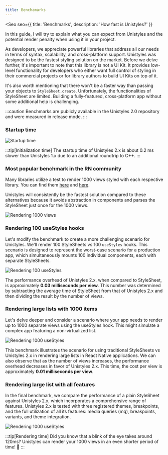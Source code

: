 ```yaml
---
title: Benchamarks
---
```



<Seo
    seo={{
        title: 'Benchmarks',
        description: 'How fast is Unistyles?'
    }}
>

 In this guide, I will try to explain what you can expect from Unistyles and the potential render penalty when using it in your project.

 As developers, we appreciate powerful libraries that address all our needs in terms of syntax, scalability, and cross-platform support. 
 Unistyles was designed to be the fastest styling solution on the market. Before we delve further, it's important to note that this library is not a UI Kit. 
 It provides low-level functionality for developers who either want full control of styling in their commercial projects or for library authors to build UI Kits on top of it.


It's also worth mentioning that there won't be a faster way than passing your objects to `StyleSheet.create`.
Unfortunately, the functionalities of StyleSheet are limited. Building a fully-featured, cross-platform app without some additional help is challenging.

:::caution
Benchmarks are publicly available in the Unistyles 2.0 repository and were measured in release mode.
:::

### Startup time

<img src={Benchmark1.src} alt="Startup time" />


:::tip[Initialization time]
The startup time of Unistyles 2.x is about 0.2 ms slower than Unistyles 1.x due to an additional roundtrip to C++.
:::

### Most popular benchmark in the RN community

Many libraries utilize a test to render 1000 views styled with each respective library. 
You can find them [here](https://github.com/efstathiosntonas/react-native-style-libraries-benchmark) 
and [here](https://gluestack.io/ui/docs/performance/benchmarks).

Unistyles will consistently be the fastest solution compared to these alternatives because it avoids 
abstraction in components and parses the StyleSheet just once for the 1000 views.

<img src={Benchmark2.src} alt="Rendering 1000 views" />

### Rendering 100 useStyles hooks

Let's modify the benchmark to create a more challenging scenario for Unistyles. We'll render 100 StyleSheets vs 100 `useStyles` hooks. 
This scenario is designed to represent the worst-case scenario for a production app, which simultaneously mounts 100 individual components, each with separate StyleSheets.

<img src={Benchmark3.src} alt="Rendering 100 useStyles" />

The performance overhead of Unistyles 2.x, when compared to StyleSheet, is approximately **0.03 milliseconds per view**. 
This number was determined by subtracting the average time of StyleSheet from that of Unistyles 2.x and then dividing the result by the number of views.

### Rendering large lists with 1000 items

Let's delve deeper and consider a scenario where your app needs to render up to 1000 separate views using the useStyles hook. 
This might simulate a complex app featuring a non-virtualized list.

<img src={Benchmark4.src} alt="Rendering 1000 useStyles" />

This benchmark illustrates the scenario for using traditional StyleSheets vs Unistyles 2.x in rendering large lists in React Native applications. We can also observe that as the number of views increases, the performance overhead decreases in favor of Unistyles 2.x. 
This time, the cost per view is approximately **0.01 milliseconds per view**.

### Rendering large list with all features

In the final benchmark, we compare the performance of a plain StyleSheet against Unistyles 2.x, which incorporates a comprehensive range of features. Unistyles 2.x is tested with three registered themes, 
breakpoints, and the full utilization of all its features: media queries (mq), breakpoints, variants, and theme integration.

<img src={Benchmark5.src} alt="Rendering 1000 useStyles" />

:::tip[Rendering time]
Did you know that a blink of the eye takes around 120ms? 
Unistyles can render your 1000 views in an even shorter period of time! 👀
:::

</Seo>

